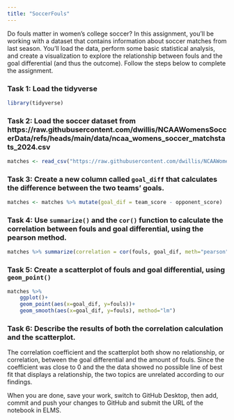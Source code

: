 ```yaml
---
title: "SoccerFouls"
---
```


Do fouls matter in women's college soccer? In this assignment, you'll be working with a dataset that contains information about soccer matches from last season. You'll load the data, perform some basic statistical analysis, and create a visualization to explore the relationship between fouls and the goal differential (and thus the outcome). Follow the steps below to complete the assignment.

### Task 1: Load the tidyverse

```r
library(tidyverse)
```


### Task 2: Load the soccer dataset from https://raw.githubusercontent.com/dwillis/NCAAWomensSoccerData/refs/heads/main/data/ncaa_womens_soccer_matchstats_2024.csv

```r
matches <- read_csv("https://raw.githubusercontent.com/dwillis/NCAAWomensSoccerData/refs/heads/main/data/ncaa_womens_soccer_matchstats_2024.csv")
```


### Task 3: Create a new column called `goal_diff` that calculates the difference between the two teams' goals.

```r
matches <- matches %>% mutate(goal_dif = team_score - opponent_score)
```


### Task 4: Use `summarize()` and the `cor()` function to calculate the correlation between fouls and goal differential, using the pearson method.

```r
matches %>% summarize(correlation = cor(fouls, goal_dif, meth="pearson"))
```


### Task 5: Create a scatterplot of fouls and goal differential, using `geom_point()`

```r
matches %>% 
    ggplot()+
    geom_point(aes(x=goal_dif, y=fouls))+
    geom_smooth(aes(x=goal_dif, y=fouls), method="lm")
```


### Task 6: Describe the results of both the correlation calculation and the scatterplot.
The correlation coefficient and the scatterplot both show no relationship, or correlation, between the goal differential and the amount of fouls. Since the coefficient was close to 0 and the the data showed no possible line of best fit that displays a relationship, the two topics are unrelated according to our findings. 

When you are done, save your work, switch to GitHub Desktop, then add, commit and push your changes to GitHub and submit the URL of the notebook in ELMS.
